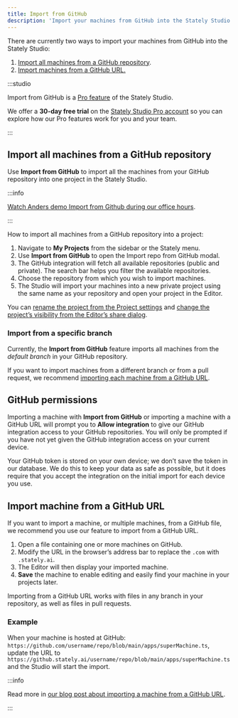 ```yaml
---
title: Import from GitHub
description: 'Import your machines from GitHub into the Stately Studio.'
---
```



There are currently two ways to import your machines from GitHub into the Stately Studio:

1. [Import all machines from a GitHub repository](/import-from-github#import-all-machines-from-a-github-repository).
2. [Import machines from a GitHub URL.](/docs/import-from-github#import-machine-from-a-github-url)

:::studio

Import from GitHub is a [Pro feature](/studio-pro-plan) of the Stately Studio.

We offer a **30-day free trial** on the [Stately Studio Pro account](https://stately.ai/pricing) so you can explore how our Pro features work for you and your team.

:::

## Import all machines from a GitHub repository

Use **Import from GitHub** to import all the machines from your GitHub repository into one project in the Stately Studio.

:::info

[Watch Anders demo Import from Github during our office hours](https://www.youtube.com/watch?v=k-ymwkyUBao&t=365s).

:::

How to import all machines from a GitHub repository into a project:

1. Navigate to **My Projects** from the sidebar or the Stately menu.
2. Use **Import from GitHub** to open the Import repo from GitHub modal.
3. The GitHub integration will fetch all available repositories (public and private). The search bar helps you filter the available repositories. 
4. Choose the repository from which you wish to import machines.
5. The Studio will import your machines into a new private project using the same name as your repository and open your project in the Editor.

<p>
<ThemedImage
  alt="Stately Studio My Projects page showing a list of projects. Above the list is an Import from GitHub button, alongside the Create project button."
  sources={{
    light: useBaseUrl('/import-from-github/import.png'),
    dark: useBaseUrl('/import-from-github/import-dm.png'),
  }}
/>
</p>

You can [rename the project from the Project settings](/projects#change-a-projects-name-description-and-keywords) and [change the project’s visibility from the Editor’s share dialog](/projects#change-a-projects-visibility).

### Import from a specific branch

Currently, the **Import from GitHub** feature imports all machines from the *default branch* in your GitHub repository. 

If you want to import machines from a different branch or from a pull request, we recommend [importing each machine from a GitHub URL](#import-machine-from-a-github-url).

## GitHub permissions

Importing a machine with **Import from GitHub** or importing a machine with a GitHub URL will prompt you to **Allow integration** to give our GitHub integration access to your GitHub repositories. You will only be prompted if you have not yet given the GitHub integration access on your current device.

Your GitHub token is stored on your own device; we don’t save the token in our database. We do this to keep your data as safe as possible, but it does require that you accept the integration on the initial import for each device you use.

## Import machine from a GitHub URL

If you want to import a machine, or multiple machines, from a GitHub file, we recommend you use our feature to import from a GitHub URL.

1. Open a file containing one or more machines on GitHub.
2. Modify the URL in the browser’s address bar to replace the `.com` with `.stately.ai`.
3. The Editor will then display your imported machine.
4. **Save** the machine to enable editing and easily find your machine in your projects later.

Importing from a GitHub URL works with files in any branch in your repository, as well as files in pull requests.

### Example

When your machine is hosted at GitHub: 
`https://github.com/username/repo/blob/main/apps/superMachine.ts`, update the URL to 
`https://github.stately.ai/username/repo/blob/main/apps/superMachine.ts` and the Studio will start the import.

<p>
<ThemedImage
  alt="Two URL bars with identical URLs except the first URL has github.com highlighted and the second URL has github.stately.ai highlighted."
  sources={{
    light: useBaseUrl('/import-from-github/import-url.png'),
    dark: useBaseUrl('/import-from-github/import-url-dm.png'),
  }}
/>
</p>

:::info

Read more in [our blog post about importing a machine from a GitHub URL](https://stately.ai/blog/import-machines-from-github).

:::